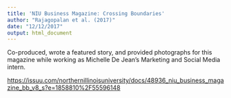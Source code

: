 ```yaml
---
title: 'NIU Business Magazine: Crossing Boundaries'
author: "Rajagopalan et al. (2017)"
date: "12/12/2017"
output: html_document
---
```


Co-produced, wrote a featured story, and provided photographs for this magazine while working as Michelle De Jean's Marketing and Social Media intern. 

<https://issuu.com/northernillinoisuniversity/docs/48936_niu_business_magazine_bb_v8_s?e=1858810%2F55596148>
